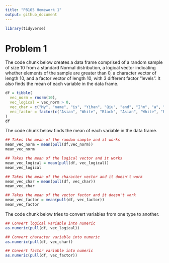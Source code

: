```yaml
---
title: "P8105 Homework 1"
output: github_document
---
```


```r
library(tidyverse)
```


# Problem 1

The code chunk below creates a data frame comprised of a random sample of size 10 from a standard Normal distribution, a logical vector indicating whether elements of the sample are greater than 0, a character vector of length 10, and a factor vector of length 10, with 3 different factor “levels”. It also finds the mean of each variable in the data frame.

```r
df = tibble(
  vec_norm = rnorm(10),
  vec_logical = vec_norm > 0,
  vec_char = c("My", "name", "is", "Yihan", "Qiu", "and", "I'm", "a", "graduate", "student"),
  vec_factor = factor(c("Asian", "White", "Black", "Asian", "White", "Black", "Asian", "White", "Black", "Asian"))
)
df
```

The code chunk below finds the mean of each variable in the data frame.

```r
## Takes the mean of the random sample and it works
mean_vec_norm = mean(pull(df,vec_norm))
mean_vec_norm

## Takes the mean of the logical vector and it works
mean_vec_logical = mean(pull(df, vec_logical))
mean_vec_logical

## Takes the mean of the character vector and it doesn't work
mean_vec_char = mean(pull(df, vec_char))
mean_vec_char

## Takes the mean of the vector factor and it doesn't work
mean_vec_factor = mean(pull(df, vec_factor))
mean_vec_factor
```

The code chunk below tries to convert variables from one type to another.

```r
## Convert logical variable into numeric
as.numeric(pull(df, vec_logical))

## Convert character variable into numeric
as.numeric(pull(df, vec_char))

## Convert factor variable into numeric
as.numeric(pull(df, vec_factor))
```
